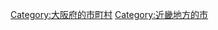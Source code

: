 {{Commonscat|Izumisano, Osaka}}
{{Catmore}}

{{DEFAULTSORT:Izumisano-shi}}
[[Category:大阪府的市町村|Category:大阪府的市町村]]
[[Category:近畿地方的市|Category:近畿地方的市]]